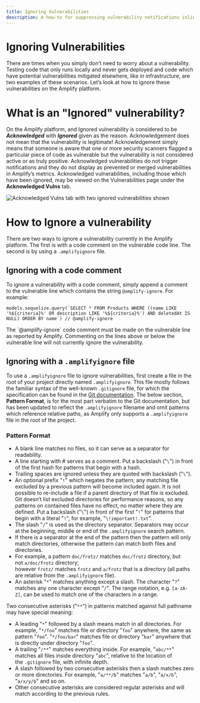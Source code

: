 ```yaml
---
title: Ignoring Vulnerabilities
description: A how-to for suppressing vulnerability notifications inline and by using an .amplifyignore file.
---
```


# Ignoring Vulnerabilities

There are times when you simply don’t need to worry about a vulnerability.
Testing code that only runs locally and never gets deployed and code which have potential vulnerabilities mitigated elsewhere, like in infrastructure, are two examples of these scenarios.
Let’s look at how to ignore these vulnerabilities on the Amplify platform.

# What is an "Ignored" vulnerability?

On the Amplify platform, and Ignored vulnerability is considered to be ***Acknowledged*** with ***Ignored*** given as the reason.
Acknowledgement does not mean that the vulnerability is legitimate!
Acknowledgement simply means that someone is aware that one or more security scanners flagged a particular piece of code as vulnerable but the vulnerability is not considered active or as truly positive.
Acknowledged vulnerabilities do not trigger notifications and they do not display as prevented or merged vulnerabilities in Amplify’s metrics.
Acknowledged vulnerabilities, including those which have been ignored, may be viewed on the Vulnerabilities page under the **Acknowledged Vulns** tab.

<img
  src="/images/amplifyignore-1.png"
  alt="Acknowledged Vulns tab with two ignored vulnerabilities shown"
/>

# How to Ignore a vulnerability

There are two ways to ignore a vulnerability currently in the Amplify platform.
The first is with a code comment on the vulnerable code line.
The second is by using a `.amplifyignore` file.

## Ignoring with a code comment

To ignore a vulnerability with a code comment, simply append a comment to the vulnerable line which contains the string `@amplify-ignore`. For example:

```tsx
models.sequelize.query(`SELECT * FROM Products WHERE ((name LIKE '%${criteria}%' OR description LIKE '%${criteria}%') AND deletedAt IS NULL) ORDER BY name`) // @amplify-ignore
```

<Tip>
    The `@amplify-ignore` code comment must be made on the vulnerable line as reported by Amplify.
    Commenting on the lines above or below the vulnerable line will not currently ignore the vulnerability.
</Tip>

## Ignoring with a `.amplifyignore` file

To use a `.amplifyignore` file to ignore vulnerabilities, first create a file in the root of your project directly named `.amplifyignore`.
This file mostly follows the familiar syntax of the well-known `.gitignore` file, for which the specification can be found in the [Git documentation](https://git-scm.com/docs/gitignore).
The below section, **Pattern Format**, is for the most part verbatim to the Git documentation, but has been updated to reflect the `.amplifyignore` filename and omit patterns which reference relative paths, as Amplify only supports a `.amplifyignore` file in the root of the project.

### Pattern Format

- A blank line matches no files, so it can serve as a separator for readability.
- A line starting with # serves as a comment. Put a backslash ("`\`") in front of the first hash for patterns that begin with a hash.
- Trailing spaces are ignored unless they are quoted with backslash ("`\`").
- An optional prefix "`!`" which negates the pattern; any matching file excluded by a previous pattern will become included again. It is not possible to re-include a file if a parent directory of that file is excluded. Git doesn’t list excluded directories for performance reasons, so any patterns on contained files have no effect, no matter where they are defined. Put a backslash ("`\`") in front of the first "`!`" for patterns that begin with a literal "`!`", for example, "`\!important!.txt`".
- The slash "`/`" is used as the directory separator. Separators may occur at the beginning, middle or end of the `.amplifyignore` search pattern.
- If there is a separator at the end of the pattern then the pattern will only match directories, otherwise the pattern can match both files and directories.
- For example, a pattern `doc/frotz/` matches `doc/frotz` directory, but not `a/doc/frotz` directory; however `frotz/` matches `frotz` and `a/frotz` that is a directory (all paths are relative from the `.amplifyignore` file).
- An asterisk "`*`" matches anything except a slash. The character "`?`" matches any one character except "`/`". The range notation, e.g. `[a-zA-Z]`, can be used to match one of the characters in a range.

Two consecutive asterisks ("`**`") in patterns matched against full pathname may have special meaning:

- A leading "`*`" followed by a slash means match in all directories. For example, "`*/foo`" matches file or directory "`foo`" anywhere, the same as pattern "`foo`". "`*/foo/bar`" matches file or directory "`bar`" anywhere that is directly under directory "`foo`".
- A trailing "`/**`" matches everything inside. For example, "`abc/**`" matches all files inside directory "`abc`", relative to the location of the `.gitignore` file, with infinite depth.
- A slash followed by two consecutive asterisks then a slash matches zero or more directories. For example, "`a/**/b`" matches "`a/b`", "`a/x/b`", "`a/x/y/b`" and so on.
- Other consecutive asterisks are considered regular asterisks and will match according to the previous rules.
